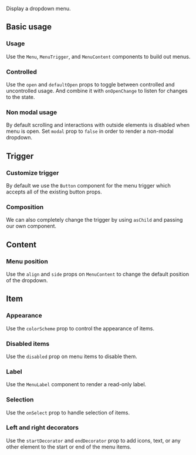 <ax-layout />

Display a dropdown menu.

## Basic usage

### Usage

Use the `Menu`, `MenuTrigger`, and `MenuContent` components to build out menus.

<ax-demo name="menu/usage" />

### Controlled

Use the `open` and `defaultOpen` props to toggle between controlled and uncontrolled usage. And combine it with `onOpenChange` to listen for changes to the state.

<ax-demo name="menu/controlled-usage" />

### Non modal usage

By default scrolling and interactions with outside elements is disabled when menu is open. Set `modal` prop to `false` in order to render a non-modal dropdown.

<ax-demo name="menu/modal-usage" />

## Trigger

### Customize trigger

By default we use the `Button` component for the menu trigger which accepts all of the existing button props.

<ax-demo name="menu/trigger-usage" />

### Composition

We can also completely change the trigger by using `asChild` and passing our own component.

<ax-demo name="menu/trigger-composition-usage" />

## Content

### Menu position

Use the `align` and `side` props on `MenuContent` to change the default position of the dropdown.

<ax-demo name="menu/position-usage" />

## Item

### Appearance

Use the `colorScheme` prop to control the appearance of items.

<ax-demo meta='/colorScheme="danger"/' name="menu/appearance-usage" />

### Disabled items

Use the `disabled` prop on menu items to disable them.

<ax-demo meta="/disabled/" name="menu/disabled-usage" />

### Label

Use the `MenuLabel` component to render a read-only label.

<ax-demo meta="/MenuLabel/" name="menu/usage" />

### Selection

Use the `onSelect` prop to handle selection of items.

<ax-demo name="menu/select-usage" />

### Left and right decorators

Use the `startDecorator` and `endDecorator` prop to add icons, text, or any other element to the start or end of the menu items.

<ax-demo meta="/startDecorator/ /endDecorator/" name="menu/decorator-usage" />
